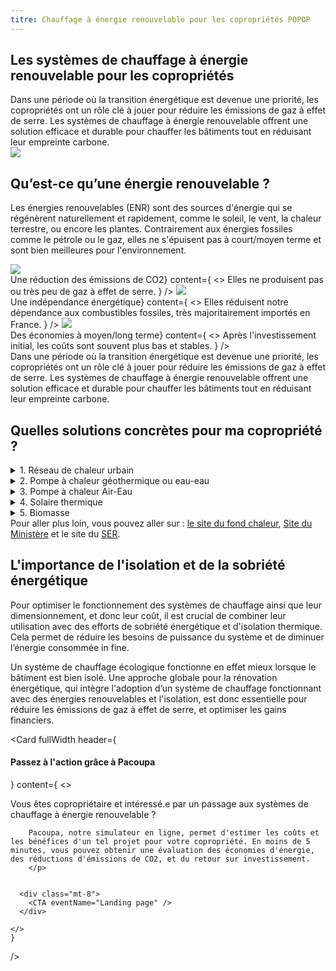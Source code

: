 ```yaml
---
titre: Chauffage à énergie renouvelable pour les copropriétés POPOP
---
```



<div className="mt-16" />

## Les systèmes de chauffage à énergie renouvelable pour les copropriétés

<div className="grid grid-cols-[1fr_minmax(100px,_272px)] gap-8">
  <div>
    Dans une période où la transition énergétique est devenue une priorité, les copropriétés ont un rôle clé à jouer pour réduire les émissions de gaz à effet de serre. Les systèmes de chauffage à énergie renouvelable offrent une solution efficace et durable pour chauffer les bâtiments tout en réduisant leur empreinte carbone.
  </div>

<img src="/landing/house-diagram.svg" className="max-w-[272px]"/>

</div>

<div class="mt-32" />

## Qu’est-ce qu’une énergie renouvelable ?

Les énergies renouvelables (ENR) sont des sources d'énergie qui se régénèrent naturellement et rapidement, comme le soleil, le vent, la chaleur terrestre, ou encore les plantes. Contrairement aux énergies fossiles comme le pétrole ou le gaz, elles ne s'épuisent pas à court/moyen terme et sont bien meilleures pour l'environnement. 

<div class="grid grid-cols-3 mt-2 gap-8">
    <Card
    header={<h4><img src="/landing/environment.svg" className="w-[80px] h-[80px]"/><br/>Une réduction des émissions de CO2</h4>}
    content={
      <>
      Elles ne produisent pas ou très peu de gaz à effet de serre.
      </>
    }
    />
    <Card
    header={<h4><img src="/landing/confort.svg" className="w-[80px] h-[80px]"/><br/>Une indépendance énergétique</h4>}
    content={
      <>
      Elles réduisent notre dépendance aux combustibles fossiles, très majoritairement importés en France.
      </>
    }
    />
    <Card
    header={<h4><img src="/landing/house.svg" className="w-[80px] h-[80px]"/><br/>Des économies à moyen/long terme</h4>}
    content={
      <>
      Après l'investissement initial, les coûts sont souvent plus bas et stables.
      </>
    }
    />
</div>
<div class="mt-20" />
<div>    
Dans une période où la transition énergétique est devenue une priorité, les copropriétés ont un rôle clé à jouer pour réduire les émissions de gaz à effet de serre. Les systèmes de chauffage à énergie renouvelable offrent une solution efficace et durable pour chauffer les bâtiments tout en réduisant leur empreinte carbone.
</div>

<div class="mt-32" />

## Quelles solutions concrètes pour ma copropriété ?


<details>
  <summary>1. Réseau de chaleur urbain</summary>

  <b>Qu'est-ce que c'est ? : </b>Un réseau de chaleur urbain distribue la chaleur produite centralement à plusieurs bâtiments via des canalisations souterraines. Cette chaleur peut venir de déchets, de la biomasse, ou de la géothermie.

  <b>Pourquoi c'est bien ? : </b>C'est mutualisé, économique, efficace, et utilise des sources d'énergie locales et renouvelables.

  <b>Des sources pour aller plus loin :  </b><a href="https://france-chaleur-urbaine.beta.gouv.fr/">France Chaleur Urbaine</a>, <a href="https://www.ecologie.gouv.fr/politiques-publiques/reseaux-chaleur">Site du Ministère</a>, <a href="https://www.connaissancedesenergies.org/fiche-pedagogique/reseaux-de-chaleur">Fonctionnement</a>
</details>

<details class="mt-4">
  <summary>2. Pompe à chaleur géothermique ou eau-eau</summary>

  <b>Qu'est-ce que c'est ? :</b> Ces pompes à chaleur utilisent la chaleur du sol ou de l'eau souterraine pour chauffer les bâtiments. Elles chauffent de l’eau pour alimenter des radiateurs ou un plancher chauffant.

  <b>Pourquoi c'est bien ? :</b> C'est très efficace et permet également de rafraichir les bâtiments sans utiliser d’énergie. Il n’y a aucun élément à l’extérieur ce qui en fait une solution sans aucune nuisance (visuelle ou sonore)

  <b>Des sources pour aller plus loin :</b> <a href="https://www.geothermies.fr/">les géothermies</a>, <a href="https://www.afpg.asso.fr/">l’association française de géothermie</a>.
</details>

<details class="mt-4">
  <summary>3. Pompe à chaleur Air-Eau </summary>

  <b>Qu'est-ce que c'est ? : </b>Les pompes à chaleur air-eau extraient la chaleur de l'air extérieur pour chauffer de l'eau et alimenter des radiateurs ou un plancher chauffant.
  
  <b>Pourquoi c'est bien ? : </b>Elles consomment peu d'énergie, sont adaptables à différents bâtiments, et réduisent les émissions de CO2.

  <b>Des sources pour aller plus loin : </b> <a href="https://www.afpac.org/">l’association française des PAC</a>.
</details>

<details class="mt-4">
  <summary>4. Solaire thermique</summary>

  <b>Qu'est-ce que c'est ? : </b>Les systèmes solaires thermiques captent l'énergie solaire pour chauffer de l'eau, utilisée ensuite pour le chauffage ou l'eau chaude sanitaire.

  <b>Pourquoi c'est bien ? : </b>Le soleil est une source d'énergie gratuite et abondante, et ces systèmes nécessitent peu d'entretien.

  <b>Des sources pour aller plus loin : </b><a href="https://www.enerplan.asso.fr/">l’association française du solaire thermique</a>, <a href="https://www.panneausolaire-info.fr/panneau-solaire-thermique">fonctionnement</a>
</details>

<details class="mt-4">
  <summary>5. Biomasse</summary>

   <b>Qu'est-ce que c'est ? : </b>Les chaudières à biomasse brûlent des matières organiques, comme le bois ou les déchets agricoles, pour produire de la chaleur.

   <b>Pourquoi c'est bien ? : </b>Elles utilisent des ressources locales, réduisent les déchets, et favorisent l'économie circulaire.

   <b>Des sources pour aller plus loin : </b><a href="https://cibe.fr/">l’association française du bois énergie</a>.                                                                    
</details>
<div className="mt-12" />
<div>
Pour aller plus loin, vous pouvez aller sur : <a href="https://france-chaleur-urbaine.beta.gouv.fr/">le site du fond chaleur</a>, <a href="https://www.ecologie.gouv.fr/politiques-publiques/reseaux-chaleur">Site du Ministère</a> et le site du <a href="https://www.syndicat-energies-renouvelables.fr/">SER</a>.
</div>

<div class="mt-32"/>

## L'importance de l'isolation et de la sobriété énergétique

Pour optimiser le fonctionnement des systèmes de chauffage ainsi que leur dimensionnement, et donc leur coût, il est crucial de combiner leur utilisation avec des efforts de sobriété énergétique et d'isolation thermique. Cela permet de réduire les besoins de puissance du système et de diminuer l’énergie consommée in fine.

Un système de chauffage écologique fonctionne en effet mieux lorsque le bâtiment est bien isolé. Une approche globale pour la rénovation énergétique, qui intègre l'adoption d’un système de chauffage fonctionnant avec des énergies renouvelables et l'isolation, est donc essentielle pour réduire les émissions de gaz à effet de serre, et optimiser les gains financiers.


<div class="mt-10" />

<Card
    fullWidth
    header={<h4>Passez à l'action grâce à Pacoupa</h4>}
    content={
      <>
        <p>
        Vous êtes copropriétaire et intéressé.e par un passage aux systèmes de chauffage à énergie renouvelable ?

        Pacoupa, notre simulateur en ligne, permet d'estimer les coûts et les bénéfices d'un tel projet pour votre copropriété. En moins de 5 minutes, vous pouvez obtenir une évaluation des économies d'énergie, des réductions d'émissions de CO2, et du retour sur investissement.
        </p>


      <div class="mt-8">
        <CTA eventName="Landing page" />
      </div>

    </>
    }
 />
